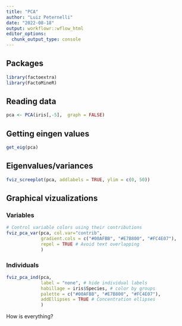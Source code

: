 ```yaml
---
title: "PCA"
author: "Luiz Peternelli"
date: "2022-08-18"
output: workflowr::wflow_html
editor_options:
  chunk_output_type: console
---
```


## Packages

```r
library(factoextra)
library(FactoMineR)
```

## Reading data

```r
pca <- PCA(iris[,-5],  graph = FALSE)
```

## Getting eingen values

```r
get_eig(pca)
```

## Eigenvalues/variances

```r
fviz_screeplot(pca, addlabels = TRUE, ylim = c(0, 50))
```

## Graphical vizualizations

### Variables

```r
# Control variable colors using their contributions
fviz_pca_var(pca, col.var="contrib",
             gradient.cols = c("#00AFBB", "#E7B800", "#FC4E07"),
             repel = TRUE # Avoid text overlapping
             )
```

### Individuals

```r
fviz_pca_ind(pca,
             label = "none", # hide individual labels
             habillage = iris$Species, # color by groups
             palette = c("#00AFBB", "#E7B800", "#FC4E07"),
             addEllipses = TRUE # Concentration ellipses
             )
```

How is everything?

